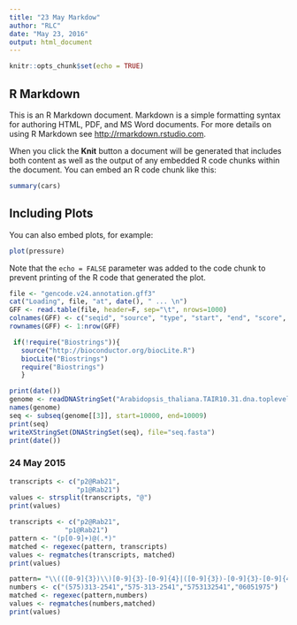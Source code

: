 ```yaml
---
title: "23 May Markdow"
author: "RLC"
date: "May 23, 2016"
output: html_document
---
```


```r
knitr::opts_chunk$set(echo = TRUE)
```

## R Markdown

This is an R Markdown document. Markdown is a simple formatting syntax for authoring HTML, PDF, and MS Word documents. For more details on using R Markdown see <http://rmarkdown.rstudio.com>.

When you click the **Knit** button a document will be generated that includes both content as well as the output of any embedded R code chunks within the document. You can embed an R code chunk like this:

```r
summary(cars)
```

## Including Plots

You can also embed plots, for example:

```r
plot(pressure)
```

Note that the `echo = FALSE` parameter was added to the code chunk to prevent printing of the R code that generated the plot.


```r
file <- "gencode.v24.annotation.gff3"
cat("Loading", file, "at", date(), " ... \n")
GFF <- read.table(file, header=F, sep="\t", nrows=1000)
colnames(GFF) <- c("seqid", "source", "type", "start", "end", "score", "strand", "phase", "attributes")
rownames(GFF) <- 1:nrow(GFF)
```


```r
 if(!require("Biostrings")){
   source("http://bioconductor.org/biocLite.R")
   biocLite("Biostrings")
   require("Biostrings")
   }
```

```r
print(date())
genome <- readDNAStringSet("Arabidopsis_thaliana.TAIR10.31.dna.toplevel.fa") 
names(genome)
seq <- subseq(genome[[3]], start=10000, end=10009) 
print(seq)
writeXStringSet(DNAStringSet(seq), file="seq.fasta")
print(date())
```



### 24 May 2015


```r
transcripts <- c("p2@Rab21", 
                 "p1@Rab21")
values <- strsplit(transcripts, "@")
print(values)

```

```r
transcripts <- c("p2@Rab21", 
	          "p1@Rab21")
pattern <- "(p[0-9]+)@(.*)"
matched <- regexec(pattern, transcripts)
values <- regmatches(transcripts, matched)
print(values)
```


```r
pattern= "\\(([0-9]{3})\\)[0-9]{3}-[0-9]{4}|([0-9]{3})-[0-9]{3}-[0-9]{4}|([0-9]{3})[0-9]{7}"
numbers <- c("(575)313-2541","575-313-2541","5753132541","06051975")
matched <- regexec(pattern,numbers)
values <- regmatches(numbers,matched)
print(values)

```

